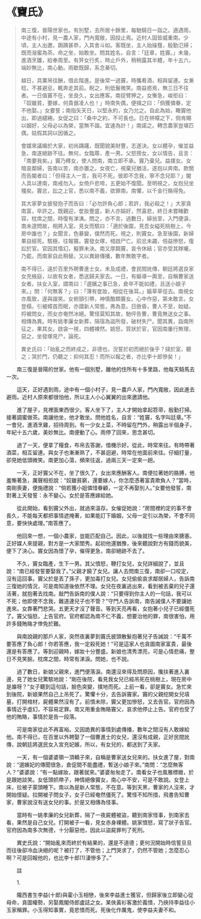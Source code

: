 # 《竇氏》

> 南三復，晉陽世家也。有別墅，去所居十餘里，每馳騎日一詣之。適遇雨，中途有小村，見一農人家，門內寬敞，因投止焉。近村人固皆威重南。少頃，主人出邀，跼蹐甚恭，入其舍斗如。客既坐，主人始操篲，殷勤氾掃；既而潑蜜為茶。命之坐，始敢坐。問其姓名，自言：「廷章，姓竇。」未幾，進酒烹雛，給奉周至。有笄女行炙，時止戶外，稍稍露其半體，年十五六，端妙無比，南心動。雨歇既歸，系念綦切。
>
> 越日，具粟帛往酬，借此階進。是後常一過竇，時攜肴酒，相與留連。女漸稔，不甚避忌，輒奔走其前。睨之，則低鬟微笑。南益惑焉，無三日不往者。一日值竇不在，坐良久，女出應客。南捉臂狎之，女慚急，峻拒曰：「奴雖貧，要嫁，何貴倨凌人也！」時南失偶，便揖之曰：「倘獲憐眷，定不他娶。」女要誓；南指矢天日，以堅永約，女乃允之。自此為始，瞰竇他出，即過繾綣。女促之曰：「桑中之約，不可長也。日在帡幪之下，倘肯賜以姻好，父母必以為榮，當無不諧。宜速為計！」南諾之。轉念農家豈堪匹偶，姑假其詞以因循之。
>
> 會媒來議婚於大家，初尚躊躇，既聞貌美財豐，志遂決。女以體孕，催並益急，南遂絕跡不往。無何，女臨蓐，產一男。父怒搒女，女以情告，且言：「南要我矣。」竇乃釋女，使人問南，南立即不承。竇乃棄兒。益撲女。女暗哀鄰婦，告南以苦，南亦置之。女夜亡，視棄兒猶活，遂抱以奔南。款關而告閽者曰：「但得主人一言，我可不死。彼即不念我，寧不念兒耶？」閽人具以達南，南戒勿入。女倚戶悲啼，五更始不復聞。至明視之，女抱兒坐殭矣。竇忿，訟之上官，悉以南不義，欲罪南。南懼，以千金行賂得免。
>
> 其大家夢女披發抱子而告曰：「必勿許負心郎；若許，我必殺之！」大家貪南富，卒許之。既親迎，奩妝豐盛，新人亦娟好，然喜悲，終日未嘗睹歡容，枕席之間，時復有涕洟。問之，亦不言。過數日，婦翁至，入門便淚，南未遑問故，相將入室。見女而駭曰：「適於後園，見吾女縊死桃樹上，今房中誰也？」女聞言，色暴變，僕然而死。視之，則竇女。急至後園，新婦果自經死。駭極，往報竇。竇發女塚，棺啟尸亡。前忿未蠲，倍益慘怒，復訟於官。官因其情幻，擬罪未決。南又厚餌竇，哀令休結；官亦受其賕囑，乃罷。而南家自此稍替。又以異跡傳播，數年無敢字者。
>
> 南不得已，遠於百里外聘曹進士女。未及成禮，會民間訛傳，朝廷將選良家女充掖庭，以故有女者，悉送歸夫家去。一日，有嫗導一輿至，自稱曹家送女者。扶女入室，謂南曰：「選嬪之事已急，倉卒不能如禮，且送小娘子來。」問：「何無客？」曰：「薄有奩妝，相從在後耳。」嫗草草徑去。南視女亦風致，遂與諧笑。女俯頸引帶，神情酷類竇女。心中作惡，第未敢言。女登榻，引被幛首而眠，亦謂新人常態，弗為意。日斂昏，曹人不至，始疑。捋被問女，而女亦奄然冰絕。驚怪莫知其故，馳伻告曹，曹竟無送女之事。相傳為異。時有姚孝廉女新葬，隔宿為盜所發，破材失尸。聞其異，詣南所征之，果其女。啟衾一視，四體裸然。姚怒，質狀於官，官因南屢行無理，惡之，坐發塚見尸，論死。
>
> 異史氏曰：「始亂之而終成之，非德也，況誓於初而絕於後乎？撻於室，聽之；哭於門，仍聽之：抑何其忍！而所以報之者，亦比李十郎慘矣！」

&emsp;&emsp;南三復是晉陽的世家。他有一個別墅，離他的住所有十多里路，他每天騎馬去一次。

&emsp;&emsp;這天，正好遇到雨，途中有一個小村子，見一農戶人家，門內寬敞，因此進去避雨。近村人原來都很怕他，所以主人小心翼翼的出來邀請他。

&emsp;&emsp;進了屋子，見裡面東西很少。客人坐下了，主人才開始拿起笤帚，殷勤打掃。接著調蜜做茶。南讓他坐，他才敢坐。問他姓名，自言：“姓竇，名字叫廷章。”不一會兒，進酒烹雞，招待周到。有一少女上菜，不時留在門外，稍露出半個身子，年紀十五六歲，美妙無比。南便動了心。雨停了回來，思念甚切。

&emsp;&emsp;過了一天，便拿了糧食，布帛去答謝，借機示好。從此，時常來往。有時帶著酒菜，相互留連。與女子也漸漸熟了，不甚迴避，時常在他面前來往。仔細打量，卻見她低頭微笑。南更加心蕩，頻來往返，過兩三天一定來一趟。

&emsp;&emsp;一天，正好竇父不在，坐了很久了，女出來應酬客人。南便拉著她的胳膊，他羞慚著急，厲聲相拒說：“奴雖貧窮，還要嫁人，你怎麼憑著富貴欺負人？”當時，南剛喪妻，便施禮說：“倘若獲小姐憐惜眷顧，一定不再娶別人。”女要他發誓，南對著上天發誓：永不變心。女於是答應嫁給她。

&emsp;&emsp;從此開始，看到竇父外出，就過來溫存。女催促她說：“房間裡約定的事不會長久，不能每天都把事情遮掩著，如果能訂下婚姻，父母一定引以為榮，不會不同意，要快快處理。”南答應了。

&emsp;&emsp;他回來一想，一個小農家，豈能匹配自己。因此，以後就找一些理由來搪塞。正好媒人來提親，對方是一大家閨秀。起初他還猶豫，後來聽說對方有錢而貌美，便下了決心。竇女因為懷了孕，催得更急，南卻絕跡不去了。

&emsp;&emsp;不久，竇女臨產，生下一男。其父憤怒，鞭打女兒，女兒詳細說了，並且說：“南已經發誓要娶我了。”父親才饒了女兒。讓人去問南三復，南卻一口咬定，沒有這回事。竇父於是丟了孫子，更加毒打女兒。女兒偷偷哀求鄰居婦人，告訴南三復她的情況，可是南知道後依然不理。女兒在夜裏逃出來，看到被丟棄的兒子還活著，就抱著去找南。敲門告訴南的僕人說：“只要得到你主人的一句話，我可以不死；他即使不念我，難道連兒子也不管？”守門人告訴南，南告誡僕人不要讓她進來。女靠著門悲哭。五更天才沒了聲音。等到天亮再看，女抱著小兒子已經僵死了。竇父惱怒，上告官府。官府都認為南不仁不義，想要治他的罪，南很害怕，用許多錢賄賂才倖免於難。

&emsp;&emsp;與南說親的那戶人家，突然夜裏夢到竇氏披頭散髮抱著兒子告誡說：“千萬不要答應了負心郎！你若答應，我一定殺死她！“可是這家人也貪圖南家富貴，最後還是有答應了。等到迎親時，嫁妝十分豐盛。新娘也清秀漂亮，可是心情悲痛，整日不見笑臉。枕席之間，時常有涕淚。問她，也不說。

&emsp;&emsp;過了數日，新娘父親來，進門便落淚。南還沒來得及問原因，攙扶著進入裏邊，見了她女兒驚駭地說：“剛在後院，看見我女兒已經吊死在桃樹上，現在房中是誰呀？”女子聽到這句話，臉色突變，撲地而死。上前一看，卻是竇女。急忙來到後院，新娘果然自己上吊死了。驚懼十分，去告訴竇家。竇的父親挖開女兒墳墓，打開棺材，屍體果然沒有了。前憤未除，竇父更加慘怒，又去告官。官府因為事情近乎虛幻，不容易定罪。南又用重金賄賂竇父，哀求他停止上告。官府也受了他的賄賂，事情於是告一段落。

&emsp;&emsp;可是南家從此不再富裕。又因詭異的事情到處傳播，數年之間沒有人敢嫁給他。南不得已，在百里以外聘娶了一個曹進士的女兒，還沒有成親，正好民間訛傳，說朝廷將選民女入宮充妃嬪，所以，有女兒的，都送到了夫家。

&emsp;&emsp;一天，有一個婆婆領一頂轎子來，自稱是曹家送女兒來的。扶女進了屋，對南說：“選嬪妃的傳聞很急，倉促間不能盡禮，暫送小娘子來。”南問：“怎麼無客人？”婆婆說：“有一點嫁妝，跟著就來。”婆婆匆匆走了。南看女子也風雅標緻，於是跟她談笑。女低頭抓帶子，神情絕像竇女，南心中不安，可是不敢說。女登上床，拉被子蒙頭睡下。南以為是新人常態，不在意。等到天黑，曹家的人沒來，才開始懷疑。拉開被子問女子，女子已經奄然僵死了。驚怪不知所措，飛書告知曹家，曹家說沒有送女兒的事。於是又相傳為怪事。

&emsp;&emsp;當時有一姚孝廉的女兒新葬，隔了一夜屍體被盜，聽到南家怪事，到南家去看，果然是自己女兒。打開被子一看，見女赤身裸體。姚家憤怒，寫了狀子告官。官府因為南多次無德，十分厭惡他，因此以盜屍罪判了死刑。

&emsp;&emsp;異史氏說：“開始亂來而終於有結果的，還是不道德；更何況開始時信誓旦旦而往後卻冷血決絕的呢？被打了，不管他；上門哭求了，仍然不管她；怎麼忍心啊？可是回報他的，也比李十郎(1)淒慘多了。”

&emsp;&emsp;註

&emsp;&emsp;1.

&emsp;&emsp;隴西書生李益(十郎)與霍小玉相戀，後來李益進士獲官，但歸家後立即變心從母命，貪圖權勢，另娶鳳閣侍郎盧誌之女。某俠黃衫客激於義憤，乃挾持李益往小玉家稱罪。小玉得知事實，竟悲憤而死。死後化作厲鬼，使李益夫妻不和。
